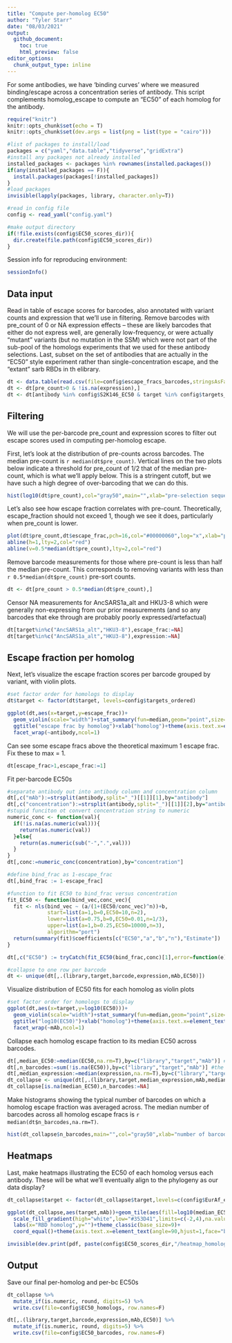 ```yaml
---
title: "Compute per-homolog EC50"
author: "Tyler Starr"
date: "08/03/2021"
output:
  github_document:
    toc: true
    html_preview: false
editor_options: 
  chunk_output_type: inline
---
```


For some antibodies, we have 'binding curves' where we measured binding/escape across a concentration series of antibody. This script complements homolog_escape to compute an "EC50" of each homolog for the antibody.

```r
require("knitr")
knitr::opts_chunk$set(echo = T)
knitr::opts_chunk$set(dev.args = list(png = list(type = "cairo")))

#list of packages to install/load
packages = c("yaml","data.table","tidyverse","gridExtra")
#install any packages not already installed
installed_packages <- packages %in% rownames(installed.packages())
if(any(installed_packages == F)){
  install.packages(packages[!installed_packages])
}
#load packages
invisible(lapply(packages, library, character.only=T))

#read in config file
config <- read_yaml("config.yaml")

#make output directory
if(!file.exists(config$EC50_scores_dir)){
  dir.create(file.path(config$EC50_scores_dir))
}
```
Session info for reproducing environment:
```r
sessionInfo()
```

## Data input

Read in table of escape scores for barcodes, also annotated with variant counts and expression that we'll use in filtering. Remove barcodes with pre_count of 0 or NA expression effects -- these are likely barcodes that either do not express well, are generally low-frequency, or were actually "mutant" variants (but no mutation in the SSM) which were not part of the sub-pool of the homologs experiments that we used for these antibody selections. Last, subset on the set of antibodies that are actually in the "EC50" style experiment rather than single-concentration escape, and the "extant" sarb RBDs in th elibrary.

```r
dt <- data.table(read.csv(file=config$escape_fracs_barcodes,stringsAsFactors = F))
dt <- dt[pre_count>0 & !is.na(expression),]
dt <- dt[antibody %in% config$S2K146_EC50 & target %in% config$targets_ordered,]
```

## Filtering

We will use the per-barcode pre_count and expression scores to filter out escape scores used in computing per-homolog escape.

First, let's look at the distribution of pre-counts across barcodes. The median pre-count is `r median(dt$pre_count)`. Vertical lines on the two plots below indicate a threshold for pre_count of 1/2 that of the median pre-count, which is what we'll apply below. This is a stringent cutoff, but we have such a high degree of over-barcoding that we can do this.

```r
hist(log10(dt$pre_count),col="gray50",main="",xlab="pre-selection sequencing count (log10 scale)");abline(v=log10(0.5*median(dt$pre_count)),col="red",lty=2)

```
Let's also see how escape fraction correlates with pre-count. Theoretically, escape_fraction should not exceed 1, though we see it does, particularly when pre_count is lower.

```r
plot(dt$pre_count,dt$escape_frac,pch=16,col="#00000060",log="x",xlab="pre-count (log scale)",ylab="escape fraction (shouldn't exceed 1)")
abline(h=1,lty=2,col="red")
abline(v=0.5*median(dt$pre_count),lty=2,col="red")
```

Remove barcode measurements for those where pre-count is less than half the median pre-count. This corresponds to removing variants with less than `r 0.5*median(dt$pre_count)` pre-sort counts.

```r
dt <- dt[pre_count > 0.5*median(dt$pre_count),]
```

Censor NA measurements for AncSARS1a_alt and HKU3-8 which were generally non-expressing from our prior measurements (and so any barcodes that eke through are probably poorly expressed/artefactual)

```r
dt[target%in%c("AncSARS1a_alt","HKU3-8"),escape_frac:=NA]
dt[target%in%c("AncSARS1a_alt","HKU3-8"),expression:=NA]
```

## Escape fraction per homolog

Next, let's visualize the escape fraction scores per barcode grouped by variant, with violin plots.

```r
#set factor order for homologs to display
dt$target <- factor(dt$target, levels=config$targets_ordered)

ggplot(dt,aes(x=target,y=escape_frac))+
  geom_violin(scale="width")+stat_summary(fun=median,geom="point",size=1)+
  ggtitle("escape frac by homolog")+xlab("homolog")+theme(axis.text.x=element_text(angle=-90,hjust=0))+
  facet_wrap(~antibody,ncol=1)


```

Can see some escape fracs above the theoretical maximum 1 escape frac. Fix these to max = 1.


```r
dt[escape_frac>1,escape_frac:=1]
```

Fit per-barcode EC50s

```r
#separate antibody out into antibody column and concentration column
dt[,c("mAb"):=strsplit(antibody,split="_")[[1]][1],by="antibody"]
dt[,c("concentration"):=strsplit(antibody,split="_")[[1]][2],by="antibody"]
#stupid funciton ot convert concentration string to numeric
numeric_conc <- function(val){
  if(!is.na(as.numeric(val))){
    return(as.numeric(val))
  }else{
    return(as.numeric(sub("-",".",val)))
  }
}
dt[,conc:=numeric_conc(concentration),by="concentration"]

#define bind_frac as 1-escape_frac
dt[,bind_frac := 1-escape_frac]

#function to fit EC50 to bind_frac versus concentration
fit_EC50 <- function(bind_vec,conc_vec){
  fit <- nls(bind_vec ~ (a/(1+(EC50/conc_vec)^n))+b,
             start=list(a=1,b=0,EC50=10,n=2),
             lower=list(a=0.75,b=0,EC50=0.01,n=1/3),
             upper=list(a=1,b=0.25,EC50=10000,n=3),
             algorithm="port")
  return(summary(fit)$coefficients[c("EC50","a","b","n"),"Estimate"])
}

dt[,c("EC50") := tryCatch(fit_EC50(bind_frac,conc)[1],error=function(e){list(as.numeric(NA))}),by=c("library","barcode")]

#collapse to one row per barcode
dt <- unique(dt[,.(library,target,barcode,expression,mAb,EC50)])
```

Visualize distribution of EC50 fits for each homolog as violin plots

```r
#set factor order for homologs to display
ggplot(dt,aes(x=target,y=log10(EC50)))+
  geom_violin(scale="width")+stat_summary(fun=median,geom="point",size=1)+
  ggtitle("log10(EC50)")+xlab("homolog")+theme(axis.text.x=element_text(angle=-90,hjust=0))+
  facet_wrap(~mAb,ncol=1)
```

Collapse each homolog escape fraction to its median EC50 across barcodes.

```r
dt[,median_EC50:=median(EC50,na.rm=T),by=c("library","target","mAb")] #median EC50 across all barcodes for a homolog
dt[,n_barcodes:=sum(!is.na(EC50)),by=c("library","target","mAb")] #the number of barcodes on which a homolog median EC50 was calculated
dt[,median_expression:=median(expression,na.rm=T),by=c("library","target")] #the average expression of that homolog
dt_collapse <- unique(dt[,.(library,target,median_expression,mAb,median_EC50,n_barcodes)]) #collapse down to homolog-level data instead of barcode-level
dt_collapse[is.na(median_EC50),n_barcodes:=NA]
```
Make histograms showing the typical number of barcodes on which a homolog escape fraction was averaged across. The median number of barcodes across all homolog escape fracs is `r median(dt$n_barcodes,na.rm=T)`.

```r
hist(dt_collapse$n_barcodes,main="",col="gray50",xlab="number of barcodes",breaks=20)
```


## Heatmaps

Last, make heatmaps illustrating the EC50 of each homolog versus each antibody. These will be what we'll eventually align to the phylogeny as our data display?

```r
dt_collapse$target <- factor(dt_collapse$target,levels=c(config$EurAf_extant,config$SARS2_extant,config$SARS1_extant,config$Clade2_extant))

ggplot(dt_collapse,aes(target,mAb))+geom_tile(aes(fill=log10(median_EC50)),color="black",lwd=0.1)+
  scale_fill_gradient(high="white",low="#353D41",limits=c(-2,4),na.value="cyan")+
  labs(x="RBD homolog",y="")+theme_classic(base_size=9)+
  coord_equal()+theme(axis.text.x=element_text(angle=90,hjust=1,face="bold"))

invisible(dev.print(pdf, paste(config$EC50_scores_dir,"/heatmap_homologs.pdf",sep="")))
```


## Output

Save our final per-homolog and per-bc EC50s

```r
dt_collapse %>%
  mutate_if(is.numeric, round, digits=5) %>%
  write.csv(file=config$EC50_homologs, row.names=F)

dt[,.(library,target,barcode,expression,mAb,EC50)] %>%
  mutate_if(is.numeric, round, digits=5) %>%
  write.csv(file=config$EC50_barcodes, row.names=F)

```


